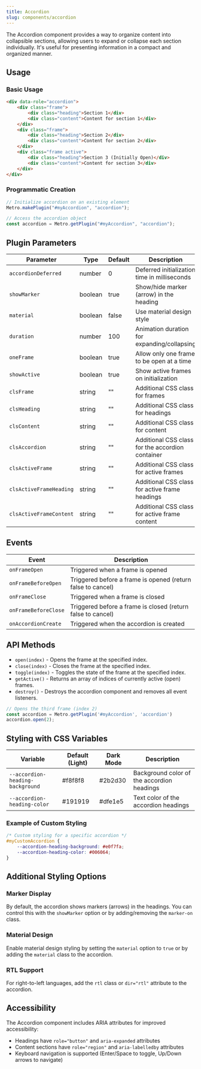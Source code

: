 ```yaml
---
title: Accordion
slug: components/accordion
---
```


The Accordion component provides a way to organize content into collapsible sections, allowing users to expand or collapse each section individually. It's useful for presenting information in a compact and organized manner.

## Usage

<CodePen user="olton" hash="yyNjzQP" height="700"/>

### Basic Usage

```html
<div data-role="accordion">
    <div class="frame">
        <div class="heading">Section 1</div>
        <div class="content">Content for section 1</div>
    </div>
    <div class="frame">
        <div class="heading">Section 2</div>
        <div class="content">Content for section 2</div>
    </div>
    <div class="frame active">
        <div class="heading">Section 3 (Initially Open)</div>
        <div class="content">Content for section 3</div>
    </div>
</div>
```

### Programmatic Creation

```javascript
// Initialize accordion on an existing element
Metro.makePlugin("#myAccordion", "accordion");

// Access the accordion object
const accordion = Metro.getPlugin("#myAccordion", "accordion");
```

## Plugin Parameters

| Parameter | Type | Default | Description |
| --------- | ---- | ------- | ----------- |
| `accordionDeferred` | number | 0 | Deferred initialization time in milliseconds |
| `showMarker` | boolean | true | Show/hide marker (arrow) in the heading |
| `material` | boolean | false | Use material design style |
| `duration` | number | 100 | Animation duration for expanding/collapsing |
| `oneFrame` | boolean | true | Allow only one frame to be open at a time |
| `showActive` | boolean | true | Show active frames on initialization |
| `clsFrame` | string | "" | Additional CSS class for frames |
| `clsHeading` | string | "" | Additional CSS class for headings |
| `clsContent` | string | "" | Additional CSS class for content |
| `clsAccordion` | string | "" | Additional CSS class for the accordion container |
| `clsActiveFrame` | string | "" | Additional CSS class for active frames |
| `clsActiveFrameHeading` | string | "" | Additional CSS class for active frame headings |
| `clsActiveFrameContent` | string | "" | Additional CSS class for active frame content |

## Events

| Event | Description |
| ----- | ----------- |
| `onFrameOpen` | Triggered when a frame is opened |
| `onFrameBeforeOpen` | Triggered before a frame is opened (return false to cancel) |
| `onFrameClose` | Triggered when a frame is closed |
| `onFrameBeforeClose` | Triggered before a frame is closed (return false to cancel) |
| `onAccordionCreate` | Triggered when the accordion is created |

## API Methods

+ `open(index)` - Opens the frame at the specified index.
+ `close(index)` - Closes the frame at the specified index.
+ `toggle(index)` - Toggles the state of the frame at the specified index.
+ `getActive()` - Returns an array of indices of currently active (open) frames.
+ `destroy()` - Destroys the accordion component and removes all event listeners.

```javascript
// Opens the third frame (index 2)
const accordion = Metro.getPlugin('#myAccordion', 'accordion')
accordion.open(2);
```

## Styling with CSS Variables

| Variable | Default (Light) | Dark Mode | Description |
| -------- | --------------- | --------- | ----------- |
| `--accordion-heading-background` | #f8f8f8 | #2b2d30 | Background color of the accordion headings |
| `--accordion-heading-color` | #191919 | #dfe1e5 | Text color of the accordion headings |

### Example of Custom Styling

```css
/* Custom styling for a specific accordion */
#myCustomAccordion {
    --accordion-heading-background: #e0f7fa;
    --accordion-heading-color: #006064;
}
```

## Additional Styling Options

### Marker Display

By default, the accordion shows markers (arrows) in the headings. You can control this with the `showMarker` option or by adding/removing the `marker-on` class.

### Material Design

Enable material design styling by setting the `material` option to `true` or by adding the `material` class to the accordion.

### RTL Support

For right-to-left languages, add the `rtl` class or `dir="rtl"` attribute to the accordion.

## Accessibility

The Accordion component includes ARIA attributes for improved accessibility:
- Headings have `role="button"` and `aria-expanded` attributes
- Content sections have `role="region"` and `aria-labelledby` attributes
- Keyboard navigation is supported (Enter/Space to toggle, Up/Down arrows to navigate)